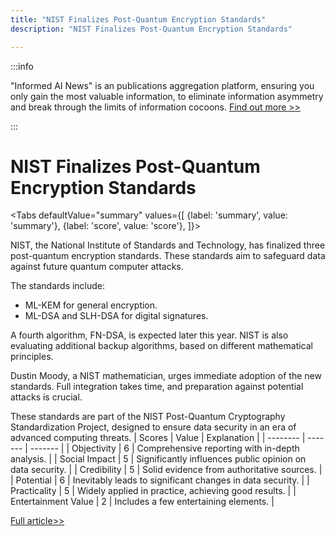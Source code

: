 ```yaml
---
title: "NIST Finalizes Post-Quantum Encryption Standards"
description: "NIST Finalizes Post-Quantum Encryption Standards"

---
```



:::info

"Informed AI News" is an publications aggregation platform, ensuring you only gain the most valuable information, to eliminate information asymmetry and break through the limits of information cocoons.  [Find out more >>](/)

:::

# NIST Finalizes Post-Quantum Encryption Standards


<Tabs
	defaultValue="summary"
	values={[
	{label: 'summary', value: 'summary'},
	{label: 'score', value: 'score'},
]}>
<TabItem value="summary">


NIST, the National Institute of Standards and Technology, has finalized three post-quantum encryption standards. These standards aim to safeguard data against future quantum computer attacks.

The standards include:
- ML-KEM for general encryption.
- ML-DSA and SLH-DSA for digital signatures.

A fourth algorithm, FN-DSA, is expected later this year. NIST is also evaluating additional backup algorithms, based on different mathematical principles.

Dustin Moody, a NIST mathematician, urges immediate adoption of the new standards. Full integration takes time, and preparation against potential attacks is crucial.

These standards are part of the NIST Post-Quantum Cryptography Standardization Project, designed to ensure data security in an era of advanced computing threats.
</TabItem>
<TabItem value="score">
	| Scores     | Value   | Explanation |
	| -------- | ------- | ------- |
	| Objectivity  | 6    | Comprehensive reporting with in-depth analysis.    |
	| Social Impact | 5     | Significantly influences public opinion on data security.    |
	| Credibility    | 5    | Solid evidence from authoritative sources.    |
	| Potential    | 6    | Inevitably leads to significant changes in data security.    |
	| Practicality    | 5    | Widely applied in practice, achieving good results.    |
	| Entertainment Value    | 2    | Includes a few entertaining elements.    |
</TabItem>
</Tabs>

[Full article>>](https://it.slashdot.org/story/24/08/14/2150250/nist-finalizes-trio-of-post-quantum-encryption-standards?utm_source=rss1.0mainlinkanon&utm_medium=feed)
